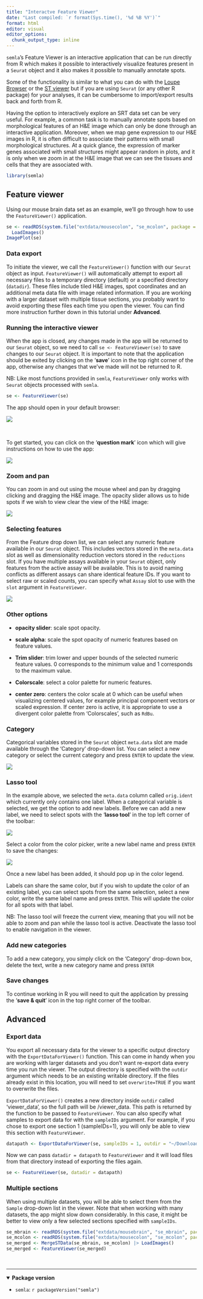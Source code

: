 ```yaml
---
title: "Interactve Feature Viewer"
date: "Last compiled: `r format(Sys.time(), '%d %B %Y')`"
format: html
editor: visual
editor_options: 
  chunk_output_type: inline
---
```


`semla`'s Feature Viewer is an interactive application that can be run directly from R which makes it possible to interactively visualize features present in a `Seurat` object and it also makes it possible to manually annotate spots.

Some of the functionality is similar to what you can do with the [Loupe Browser](https://www.10xgenomics.com/products/loupe-browser) or the [ST viewer](https://pubmed.ncbi.nlm.nih.gov/30875427/) but if you are using `Seurat` (or any other R package) for your analyses, it can be cumbersome to import/export results back and forth from R.

Having the option to interactively explore an SRT data set can be very useful. For example, a common task is to manually annotate spots based on morphological features of an H&E image which can only be done through an interactive application. Moreover, when we map gene expression to our H&E images in R, it is often difficult to associate their patterns with small morphological structures. At a quick glance, the expression of marker genes associated with small structures might appear random in plots, and it is only when we zoom in at the H&E image that we can see the tissues and cells that they are associated with.

```r
library(semla)
```

## Feature viewer

Using our mouse brain data set as an example, we'll go through how to use the `FeatureViewer()` application.

```r
se <- readRDS(system.file("extdata/mousecolon", "se_mcolon", package = "semla")) |> 
  LoadImages()
ImagePlot(se)
```

### Data export

To initiate the viewer, we call the `FeatureViewer()` function with our `Seurat` object as input. `FeatureViewer()` will automatically attempt to export all necessary files to a temporary directory (default) or a specified directory (`datadir`). These files include tiled H&E images, spot coordinates and an additional meta data file with image related information. If you are working with a larger dataset with multiple tissue sections, you probably want to avoid exporting these files each time you open the viewer. You can find more instruction further down in this tutorial under **Advanced**.

### Running the interactive viewer

When the app is closed, any changes made in the app will be returned to our `Seurat` object, so we need to call `se <- FeatureViewer(se)` to save changes to our `Seurat` object. It is important to note that the application should be exited by clicking on the '**save**' icon in the top right corner of the app, otherwise any changes that we've made will not be returned to R.

NB: Like most functions provided in `semla`, `FeatureViewer` only works with `Seurat` objects processed with `semla`.

```r
se <- FeatureViewer(se)
```

The app should open in your default browser:

![](feature_viewer_start.png)

<br>

To get started, you can click on the '**question mark**' icon which will give instructions on how to use the app:

![](help_menu.png)

### Zoom and pan

You can zoom in and out using the mouse wheel and pan by dragging clicking and dragging the H&E image. The opacity slider allows us to hide spots if we wish to view clear the view of the H&E image:

![](zoom_in.png)

### Selecting features

From the Feature drop down list, we can select any numeric feature available in our `Seurat` object. This includes vectors stored in the `meta.data` slot as well as dimensionality reduction vectors stored in the `reductions` slot. If you have multiple assays available in your `Seurat` object, only features from the active assay will be available. This is to avoid naming conflicts as different assays can share identical feature IDs. If you want to select raw or scaled counts, you can specify what `Assay` slot to use with the `slot` argument in `FeatureViewer`.

![](numeric_features.png)

### Other options

-   **opacity slider**: scale spot opacity.

-   **scale alpha**: scale the spot opacity of numeric features based on feature values.

-   **Trim slider**: trim lower and upper bounds of the selected numeric feature values. 0 corresponds to the minimum value and 1 corresponds to the maximum value.

-   **Colorscale**: select a color palette for numeric features.

-   **center zero**: centers the color scale at 0 which can be useful when visualizing centered values, for example principal component vectors or scaled expression. If center zero is active, it is appropriate to use a divergent color palette from 'Colorscales', such as `RdBu`.

### Category

Categorical variables stored in the `Seurat` object `meta.data` slot are made available through the 'Category' drop-down list. You can select a new category or select the current category and press `ENTER` to update the view.

![](categorical_features.png)

### Lasso tool

In the example above, we selected the `meta.data` column called `orig.ident` which currently only contains one label. When a categorical variable is selected, we get the option to add new labels. Before we can add a new label, we need to select spots with the '**lasso tool**' in the top left corner of the toolbar:

![](lasso_tool.png)

Select a color from the color picker, write a new label name and press `ENTER` to save the changes:

![](new_label.png)

Once a new label has been added, it should pop up in the color legend.

Labels can share the same color, but if you wish to update the color of an existing label, you can select spots from the same selection, select a new color, write the same label name and press `ENTER`. This will update the color for all spots with that label.

NB: The lasso tool will freeze the current view, meaning that you will not be able to zoom and pan while the lasso tool is active. Deactivate the lasso tool to enable navigation in the viewer.

### Add new categories

To add a new category, you simply click on the 'Category' drop-down box, delete the text, write a new category name and press `ENTER`

### Save changes

To continue working in R you will need to quit the application by pressing the '**save & quit**' icon in the top right corner of the toolbar.

## Advanced

### Export data

You export all necessary data for the viewer to a specific output directory with the `ExportDataForViewer()` function. This can come in handy when you are working with larger datasets and you don't want re-export data every time you run the viewer. The output directory is specified with the `outdir` argument which needs to be an existing writable directory. If the files already exist in this location, you will need to set `overwrite=TRUE` if you want to overwrite the files.

`ExportDataForViewer()` creates a new directory inside `outdir` called 'viewer_data', so the full path will be <OUTDIR>/viewer_data. This path is returned by the function to be passed to `FeatureViewer`. You can also specify what samples to export data for with the `sampleIDs` argument. For example, if you chose to export one section 1 (sampleIDs=1), you will only be able to view this section with `FeatureViewer`.

```r
datapath <- ExportDataForViewer(se, sampleIDs = 1, outdir = "~/Downloads/")
```

Now we can pass `datadir = datapath` to `FeatureViewer` and it will load files from that directory instead of exporting the files again.

```r
se <- FeatureViewer(se, datadir = datapath)
```

### Multiple sections

When using multiple datasets, you will be able to select them from the `Sample` drop-down list in the viewer. Note that when working with many datasets, the app might slow down considerably. In this case, it might be better to view only a few selected sections specified with `sampleIDs`.

```r
se_mbrain <- readRDS(system.file("extdata/mousebrain", "se_mbrain", package = "semla"))
se_mcolon <- readRDS(system.file("extdata/mousecolon", "se_mcolon", package = "semla"))
se_merged <- MergeSTData(se_mbrain, se_mcolon) |> LoadImages()
se_merged <- FeatureViewer(se_merged)
```


<br>

------------------------------------------------------------------------

<details open>

<summary>**Package version**</summary>

-   `semla`: `r packageVersion("semla")`

</details>

<br>
